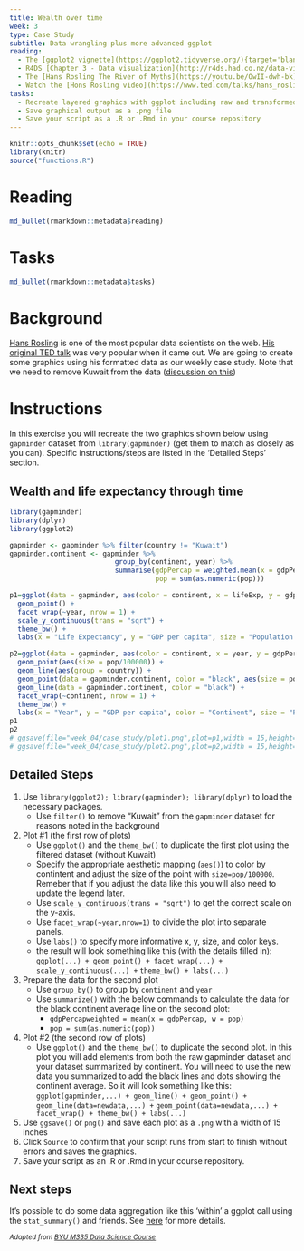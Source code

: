 ```yaml
---
title: Wealth over time
week: 3
type: Case Study
subtitle: Data wrangling plus more advanced ggplot
reading:
  - The [ggplot2 vignette](https://ggplot2.tidyverse.org/){target='blank'}
  - R4DS [Chapter 3 - Data visualization](http://r4ds.had.co.nz/data-visualisation.html){target='blank'}
  - The [Hans Rosling The River of Myths](https://youtu.be/OwII-dwh-bk){target='blank'}
  - Watch the [Hons Rosling video](https://www.ted.com/talks/hans_rosling_shows_the_best_stats_you_ve_ever_seen){target="blank"}
tasks:
  - Recreate layered graphics with ggplot including raw and transformed data
  - Save graphical output as a .png file
  - Save your script as a .R or .Rmd in your course repository
---
```


```r
knitr::opts_chunk$set(echo = TRUE)
library(knitr)
source("functions.R")
```


# Reading

```r
md_bullet(rmarkdown::metadata$reading)
```

# Tasks

```r
md_bullet(rmarkdown::metadata$tasks)
```


# Background

[Hans Rosling](http://www.gapminder.org/news/sad-to-announce-hans-rosling-passed-away-this-morning/){target="blank"} is one of the most popular data scientists on the web. [His original TED talk](https://www.ted.com/talks/hans_rosling_shows_the_best_stats_you_ve_ever_seen){target="blank"} was very popular when it came out.  We are going to create some graphics using his formatted data as our weekly case study. Note that we need to remove Kuwait from the data ([discussion on this](https://github.com/jennybc/gapminder/issues/9){target="blank"})

# Instructions

In this exercise you will recreate the two graphics shown below using `gapminder` dataset from `library(gapminder)` (get them to match as closely as you can). Specific instructions/steps are listed in the 'Detailed Steps' section.

## Wealth and life expectancy through time

```r
library(gapminder)
library(dplyr)
library(ggplot2)

gapminder <- gapminder %>% filter(country != "Kuwait")
gapminder.continent <- gapminder %>% 
                          group_by(continent, year) %>% 
                          summarise(gdpPercap = weighted.mean(x = gdpPercap, w = pop), 
                                    pop = sum(as.numeric(pop)))

p1=ggplot(data = gapminder, aes(color = continent, x = lifeExp, y = gdpPercap, size = pop/100000)) + 
  geom_point() + 
  facet_wrap(~year, nrow = 1) + 
  scale_y_continuous(trans = "sqrt") +
  theme_bw() + 
  labs(x = "Life Expectancy", y = "GDP per capita", size = "Population (100k)", color = "continent")

p2=ggplot(data = gapminder, aes(color = continent, x = year, y = gdpPercap)) + 
  geom_point(aes(size = pop/100000)) + 
  geom_line(aes(group = country)) +
  geom_point(data = gapminder.continent, color = "black", aes(size = pop/100000)) +
  geom_line(data = gapminder.continent, color = "black") +
  facet_wrap(~continent, nrow = 1) +
  theme_bw() + 
  labs(x = "Year", y = "GDP per capita", color = "Continent", size = "Population (100k)")
p1
p2
# ggsave(file="week_04/case_study/plot1.png",plot=p1,width = 15,height=8)
# ggsave(file="week_04/case_study/plot2.png",plot=p2,width = 15,height=8)
```

## Detailed Steps

1. Use `library(ggplot2); library(gapminder); library(dplyr)` to load the necessary packages.
      * Use `filter()` to remove "Kuwait" from the `gapminder` dataset for reasons noted in the background
2. Plot #1 (the first row of plots) 
      * Use `ggplot()` and the `theme_bw()` to duplicate the first plot using the filtered dataset (without Kuwait)
      * Specify the appropriate aesthetic mapping (`aes()`) to color by contintent and adjust the size of the point with `size=pop/100000`.  Remeber that if you adjust the data like this you will also need to update the legend later.
      * Use  `scale_y_continuous(trans = "sqrt")` to get the correct scale on the y-axis.
      * Use `facet_wrap(~year,nrow=1)` to divide the plot into separate panels.
      * Use `labs()` to specify more informative x, y, size, and color keys.  
      * the result will look something like this (with the details filled in):
   `ggplot(...) + geom_point() + facet_wrap(...) + scale_y_continuous(...) + ` `theme_bw() + labs(...)`
3. Prepare the data for the second plot
      * Use `group_by()` to group by `continent` and `year`
      * Use `summarize()` with the below commands to calculate the data for the black continent average line on the second plot:
         * `gdpPercapweighted = mean(x = gdpPercap, w = pop)`
         * `pop = sum(as.numeric(pop))` 
4. Plot #2 (the second row of plots) 
      * Use `ggplot()` and the `theme_bw()` to duplicate the second plot. In this plot you will add elements from both the raw gapminder dataset and your dataset summarized by continent. You will need to use the new data you summarized to add the black lines and dots showing the continent average. So it will look something like this:
     ` ggplot(gapminder,...) + geom_line() + geom_point() + geom_line(data=newdata,...) + ` `geom_point(data=newdata,...) + facet_wrap() + theme_bw() + labs(...)`
5. Use `ggsave()` or `png()` and save each plot as a `.png` with a width of 15 inches
6. Click `Source` to confirm that your script runs from start to finish without errors and saves the graphics.
7. Save your script as an .R or .Rmd in your course repository.

## Next steps

It's possible to do some data aggregation like this 'within' a ggplot call using the `stat_summary()` and friends.  See [here](https://ggplot2.tidyverse.org/reference/stat_summary.html) for more details.


<i> <small> Adapted from [BYU M335 Data Science Course](https://byuistats.github.io/M335) </small> </i>